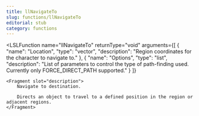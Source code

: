```yaml
---
title: llNavigateTo
slug: functions/llNavigateTo
editorial: stub
category: functions
---
```


<LSLFunction
	name="llNavigateTo"
	returnType="void"
	arguments={[
	{
		"name": "Location",
		"type": "vector",
		"description": "Region coordinates for the character to navigate to."
	},
	{
		"name": "Options",
		"type": "list",
		"description": "List of parameters to control the type of path-finding used. Currently only FORCE_DIRECT_PATH supported."
	}
]}
>
	<Fragment slot="description">
		Navigate to destination.
		
		Directs an object to travel to a defined position in the region or adjacent regions.
	</Fragment>
</LSLFunction>
